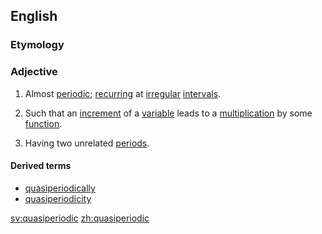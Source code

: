 ==English==

===Etymology===
{{prefix|quasi|periodic}}

===Adjective===
{{wikipedia|quasiperiodic function}}
{{en-adj}}

# Almost [[periodic]]; [[recurring]] at [[irregular]] [[interval]]s.
# {{mathematics|of a function}} Such that an [[increment]] of a [[variable]] leads to a [[multiplication]] by some [[function]].
# {{physics|of an oscillation}} Having two unrelated [[period]]s.

====Derived terms====
* [[quasiperiodically]]
* [[quasiperiodicity]]

[[sv:quasiperiodic]]
[[zh:quasiperiodic]]